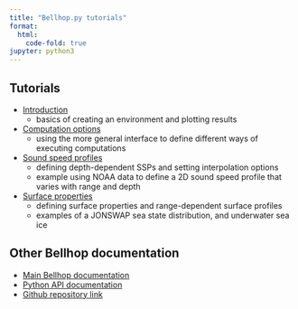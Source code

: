 ```yaml
---
title: "Bellhop.py tutorials"
format:
  html:
    code-fold: true
jupyter: python3
---
```


## Tutorials

- [Introduction](intro.qmd)
    - basics of creating an environment and plotting results
- [Computation options](compute.qmd)
    - using the more general interface to define different ways of executing computations
- [Sound speed profiles](ssp.qmd)
    - defining depth-dependent SSPs and setting interpolation options
    - example using NOAA data to define a 2D sound speed profile that varies with range and depth
- [Surface properties](surface.qmd)
    - defining surface properties and range-dependent surface profiles
    - examples of a JONSWAP sea state distribution, and underwater sea ice

## Other Bellhop documentation

- [Main Bellhop documentation](https://avc-adelaide.github.io/bellhoppe/)
- [Python API documentation](https://avc-adelaide.github.io/bellhoppe/media/python/)
- [Github repository link](https://github.com/avc-adelaide/bellhoppe)
